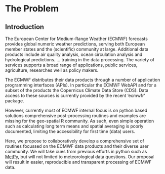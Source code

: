 # The Problem

## Introduction

The European Center for Medium-Range Weather (ECMWF) forecasts provides global numeric weather predictions, serving both European member states and the (scientific) community at large. Additional data products include air quality analysis, ocean circulation analysis and hydrological predictions. ... training in the data processing. The variety of services supports a broad range of applications, public services, agriculture, researches well as policy makers.

The ECMWF distributes their data products through a number of application programming interfaces (APIs). In particular the ECMWF WebAPI and for a subset of the products the Copernicus Climate Data Store (CDS). Data access to these sources is currently provided by the recent 'ecmwfr' package.

However, currently most of ECMWF internal focus is on python based solutions comprehensive post-processing routines and examples are missing for the geo-spatial R community. As such, even simple operation such as calculating long term means and spatial averaging is poorly documented, limiting the accessibility for first time (data) users. 

Here, we propose to collaboratively develop a comprehensive set of routines focussed on the ECMWF data products and their diverse user community. We will take cues from previous efforts in python such as [MetPy](https://www.unidata.ucar.edu/software/metpy/), but will not limited to meteorological data questions. Our proposal will result in easier, reproducible and transparent processing of ECMWF data.